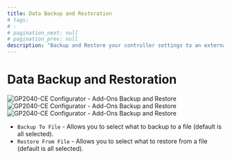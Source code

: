 ```yaml
---
title: Data Backup and Restoration
# tags:
# -
# pagination_next: null
# pagination_prev: null
description: "Backup and Restore your controller settings to an external configuration JSON file"
---
```


# Data Backup and Restoration

![GP2040-CE Configurator - Add-Ons Backup and Restore](../../assets/images/gpc-backup-and-restore.png)
![GP2040-CE Configurator - Add-Ons Backup and Restore](../../assets/images/gpc-backup.png)
![GP2040-CE Configurator - Add-Ons Backup and Restore](../../assets/images/gpc-restore.png)

- `Backup To File` - Allows you to select what to backup to a file (default is all selected).
- `Restore From File` - Allows you to select what to restore from a file (default is all selected).
